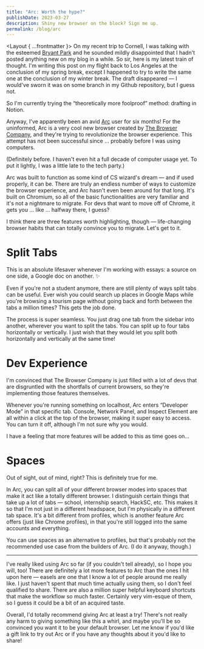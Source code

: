 ```yaml
---
title: "Arc: Worth the hype?"
publishDate: 2023-03-27
description: Shiny new browser on the block? Sign me up.
permalink: /blog/arc
---
```



<Layout { ...frontmatter }>
On my recent trip to Cornell, I was talking with the esteemed [Bryant Park](https://bryantpark.dev) and he sounded mildly disappointed that I hadn't posted anything new on my blog in a while. So sir, here is my latest train of thought. I'm writing this post on my flight back to Los Angeles at the conclusion of my spring break, except I happened to try to write the same one at the conclusion of my winter break. The draft disappeared — I would've sworn it was on some branch in my Github repository, but I guess not.

So I'm currently trying the “theoretically more foolproof” method: drafting in Notion.

Anyway, I've apparently been an avid [Arc](https://arc.net/) user for six months! For the uninformed, Arc is a very cool new browser created by [The Browser Company](https://thebrowser.company/), and they're trying to revolutionize the browser experience. This attempt has not been successful since … probably before I was using computers.

(Definitely before. I haven't even hit a full decade of computer usage yet. To put it lightly, I was a little late to the tech party.)

Arc was built to function as some kind of CS wizard's dream — and if used properly, it can be. There are truly an endless number of ways to customize the browser experience, and Arc hasn't even been around for that long. It's built on Chromium, so all of the basic functionalities are very familiar and it's not a nightmare to migrate. For devs that want to move off of Chrome, it gets you … like … halfway there, I guess?

I think there are three features worth highlighting, though — life-changing browser habits that can totally convince you to migrate. Let's get to it.

# Split Tabs

This is an absolute lifesaver whenever I'm working with essays: a source on one side, a Google doc on another. ✨

Even if you're not a student anymore, there are still plenty of ways split tabs can be useful. Ever wish you could search up places in Google Maps while you're browsing a tourism page without going back and forth between the tabs a million times? This gets the job done.

The process is super seamless. You just drag one tab from the sidebar into another, wherever you want to split the tabs. You can split up to four tabs horizontally or vertically. I just wish that they would let you split both horizontally and vertically at the same time!

<BlogImage src={split} alt="I am addicted to split screen, even on my 14-inch MacBook Pro" />

# Dev Experience

I'm convinced that The Browser Company is just filled with a lot of devs that are disgruntled with the shortfalls of current browsers, so they're implementing those features themselves.

Whenever you're running something on localhost, Arc enters “Developer Mode” in that specific tab. Console, Network Panel, and Inspect Element are all within a click at the top of the browser, making it super easy to access. You can turn it off, although I'm not sure why you would.

I have a feeling that more features will be added to this as time goes on…

<BlogImage src={dev} alt="Dev mode looks pretty fresh, doesn't it? All the buttons are so accessible!" />

# Spaces

Out of sight, out of mind, right? This is definitely true for me.

In Arc, you can split all of your different browser modes into spaces that make it act like a totally different browser. I distinguish certain things that take up a lot of tabs — school, internship search, HackSC, etc. This makes it so that I'm not just in a different headspace, but I'm physically in a different tab space. It's a bit different from profiles, which is another feature Arc offers (just like Chrome profiles), in that you're still logged into the same accounts and everything.

You can use spaces as an alternative to profiles, but that's probably not the recommended use case from the builders of Arc. (I do it anyway, though.)

<BlogImage src={space} alt="You can't see the boatload of work I must complete in my USC space..." />

---
I've really liked using Arc so far (if you couldn't tell already), so I hope you will, too! There are definitely a lot more features to Arc than the ones I hit upon here — easels are one that I know a lot of people around me really like. I just haven't spent that much time actually using them, so I don't feel qualified to share. There are also a million super helpful keyboard shortcuts that make the workflow so much faster. Certainly very vim-esque of them, so I guess it could be a bit of an acquired taste.

Overall, I'd totally recommend giving Arc at least a try! There's not really any harm to giving something like this a whirl, and maybe you'll be so convinced you want it to be your default browser. Let me know if you'd like a gift link to try out Arc or if you have any thoughts about it you'd like to share!
</Layout>
